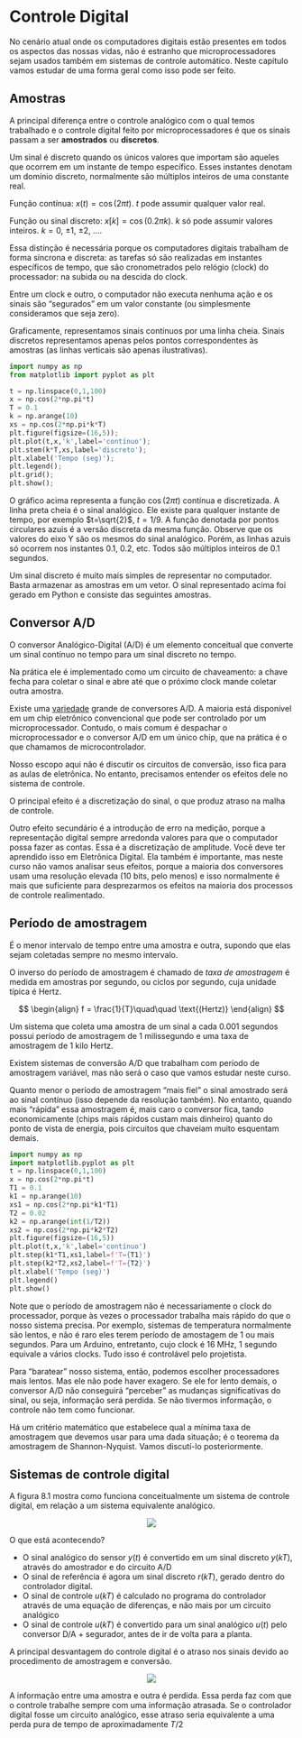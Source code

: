 # Controle Digital

No cenário atual onde os computadores digitais estão presentes em todos os aspectos das nossas vidas, não é estranho que microprocessadores sejam usados também em sistemas de controle automático. Neste capítulo vamos estudar de uma forma geral como isso pode ser feito.

## Amostras

A principal diferença entre o controle analógico com o qual temos trabalhado e o controle digital feito por microprocessadores é que os sinais passam a ser <b>amostrados</b> ou <b>discretos</b>.


Um sinal é discreto quando os únicos valores que importam são aqueles que ocorrem em um instante de tempo específico. Esses instantes denotam um domínio discreto, normalmente são múltiplos inteiros de uma constante real.

Função contínua: $x(t)=\cos (2\pi t)$. $t$ pode assumir qualquer valor real.

Função ou sinal discreto: $x[k] = \cos(0.2\pi k )$. $k$ só pode assumir valores inteiros. $k=0$, $\pm 1$, $\pm 2$, $\ldots$. 

Essa distinção é necessária porque os computadores digitais trabalham de forma síncrona e discreta: as tarefas só são realizadas em instantes específicos de tempo, que são cronometrados pelo relógio (clock) do processador: na subida ou na descida do clock.

Entre um clock e outro, o computador não executa nenhuma ação e os sinais são "segurados" em um valor constante (ou simplesmente consideramos que seja zero).

Graficamente, representamos sinais contínuos por uma linha cheia. Sinais discretos representamos apenas pelos pontos correspondentes às amostras (as linhas verticais são apenas ilustrativas). 

```python
import numpy as np
from matplotlib import pyplot as plt

t = np.linspace(0,1,100)
x = np.cos(2*np.pi*t)
T = 0.1
k = np.arange(10)
xs = np.cos(2*np.pi*k*T)
plt.figure(figsize=(16,5));
plt.plot(t,x,'k',label='contínuo');
plt.stem(k*T,xs,label='discreto');
plt.xlabel('Tempo (seg)');
plt.legend();
plt.grid();
plt.show();
```


O gráfico acima representa a função $\cos(2\pi t)$ contínua e discretizada. A linha preta cheia é o sinal analógico. Ele existe para qualquer instante de tempo, por exemplo $t=\sqrt{2}$, $t=1/9$. A função denotada por pontos circulares azuis é a versão discreta da mesma função. Observe que os valores do eixo Y são os mesmos do sinal analógico. Porém, as linhas azuis só ocorrem nos instantes $0.1$, $0.2$, etc. Todos são múltiplos inteiros de $0.1$ segundos. 

Um sinal discreto é muito mais simples de representar no computador. Basta armazenar as amostras em um vetor. O sinal representado acima foi gerado em Python e consiste das seguintes amostras.

## Conversor A/D

O conversor Analógico-Digital (A/D) é um elemento conceitual que converte um sinal contínuo no tempo para um sinal discreto no tempo. 

Na prática ele é implementado como um circuito de chaveamento: a chave fecha para coletar o sinal e abre até que o próximo clock mande coletar outra amostra. 

Existe uma [variedade](https://dewesoft.com/daq/types-of-adc-converters) grande de conversores A/D. A maioria está disponível em um chip eletrônico convencional que pode ser controlado por um microprocessador. Contudo, o mais comum é despachar o microprocessador e o conversor A/D em um único chip, que na prática é o que chamamos de microcontrolador.

Nosso escopo aqui não é discutir os circuitos de conversão, isso fica para as aulas de eletrônica. No entanto, precisamos entender os efeitos dele no sistema de controle.

O principal efeito é a discretização do sinal, o que produz atraso na malha de controle. 

Outro efeito secundário é a introdução de erro na medição, porque a representação digital sempre arredonda valores para que o computador possa fazer as contas. Essa é a discretização de amplitude. Você deve ter aprendido isso em Eletrônica Digital. Ela também é importante, mas neste curso não vamos analisar seus efeitos, porque a maioria dos conversores usam uma resolução elevada (10 bits, pelo menos) e isso normalmente é mais que suficiente para desprezarmos os efeitos na maioria dos processos de controle realimentado. 

## Período de amostragem

É o menor intervalo de tempo entre uma amostra e outra, supondo que elas sejam coletadas sempre no mesmo intervalo. 

O inverso do período de amostragem é chamado de *taxa de amostragem* é medida em amostras por segundo, ou ciclos por segundo, cuja unidade típica é Hertz.

$$
\begin{align}
    f = \frac{1}{T}\quad\quad \text{(Hertz)}
\end{align}
$$

Um sistema que coleta uma amostra de um sinal a cada $0.001$ segundos possui período de amostragem de $1$ milissegundo e uma taxa de amostragem de 1 kilo Hertz.

Existem sistemas de conversão A/D que trabalham com período de amostragem variável, mas não será o caso que vamos estudar neste curso.

Quanto menor o período de amostragem "mais fiel" o sinal amostrado será ao sinal contínuo (isso depende da resolução também). No entanto, quando mais "rápida" essa amostragem é, mais caro o conversor fica, tando economicamente (chips mais rápidos custam mais dinheiro) quanto do ponto de vista de energia, pois circuitos que chaveiam muito esquentam demais. 

```python
import numpy as np
import matplotlib.pyplot as plt
t = np.linspace(0,1,100)
x = np.cos(2*np.pi*t)
T1 = 0.1
k1 = np.arange(10)
xs1 = np.cos(2*np.pi*k1*T1)
T2 = 0.02
k2 = np.arange(int(1/T2))
xs2 = np.cos(2*np.pi*k2*T2)
plt.figure(figsize=(16,5))
plt.plot(t,x,'k',label='contínuo')
plt.step(k1*T1,xs1,label=f'T={T1}')
plt.step(k2*T2,xs2,label=f'T={T2}')
plt.xlabel('Tempo (seg)')
plt.legend()
plt.show()
```


Note que o período de amostragem não é necessariamente o clock do processador, porque às vezes o processador trabalha mais rápido do que o nosso sistema precisa. Por exemplo, sistemas de temperatura normalmente são lentos, e não é raro eles terem período de amostagem de 1 ou mais segundos. Para um Arduino, entretanto, cujo clock é 16 MHz, 1 segundo equivale a vários clocks. Tudo isso é controlável pelo projetista.

Para "baratear" nosso sistema, então, podemos escolher processadores mais lentos. Mas ele não pode haver exagero. Se ele for lento demais, o conversor A/D não conseguirá "perceber" as mudanças significativas do sinal, ou seja, informação será perdida. Se não tivermos informação, o controle não tem como funcionar.

Há um critério matemático que estabelece qual a mínima taxa de amostragem que devemos usar para uma dada situação; é o teorema da amostragem de Shannon-Nyquist. Vamos discutí-lo posteriormente.

## Sistemas de controle digital

A figura 8.1 mostra como funciona conceitualmente um sistema de controle digital, em relação a um sistema equivalente analógico.
<p align="center">
    <img src="Fig8.1.svg">
</p>

O que está acontecendo?

 - O sinal analógico do sensor $y(t)$ é convertido em um sinal discreto $y(kT)$, através do amostrador e do circuito A/D
 - O sinal de referência é agora um sinal discreto $r(kT)$, gerado dentro do controlador digital. 
 - O sinal de controle $u(kT)$ é calculado no programa do controlador através de uma equação de diferenças, e não mais por um circuito analógico
 - O sinal de controle $u(kT)$ é convertido para um sinal analógico $u(t)$ pelo conversor D/A + segurador, antes de ir de volta para a planta. 
 
 A principal desvantagem do controle digital é o atraso nos sinais devido ao procedimento de amostragem e conversão. 

<p align="center">
    <img src="Fig8.2.svg">
</p>

A informação entre uma amostra e outra é perdida. Essa perda faz com que o controle trabalhe sempre com uma informação atrasada. Se o controlador digital fosse um circuito analógico, esse atraso seria equivalente a uma perda pura de tempo de aproximadamente $T/2$
